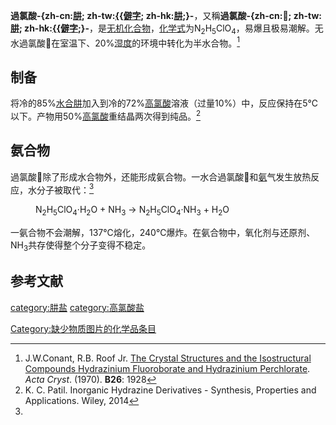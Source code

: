{{NoteTA
|1 = zh-cn:高氯酸肼; zh-tw:過氯酸{{僻字|𨥙|⿰金井}}; zh-hk:高氯酸肼;
|2 = 過氯酸𨥙=>zh-cn:高氯酸肼; 過氯酸𨥙=>zh-sg:高氯酸肼; 過氯酸𨥙=>zh-my:高氯酸肼; 過氯酸𨥙=>zh-hk:高氯酸肼; 過氯酸𨥙=>zh-mo:高氯酸肼;
|3 = zh-cn:高氯酸; zh-tw:過氯酸; zh-hk:高氯酸;
}}
{{expand|time=2016-01-26T20:01:10+00:00}}
{{CJK-New-Char|28959|block=B}}
{{CJK-New-Char|30F5F|block=G}}
{{全局僻字|𨥙|⿰金井}}
{{全局僻字|𰽟|⿰钅井}}
{{chembox
|CustomizedImage=[[File:Hydrazinium+.svg|File:Hydrazinium+.svg]][[File:Perchlorat-Ion.svg|File:Perchlorat-Ion.svg]]
| IUPACName = 
| OtherNames = 
| Section1 = {{Chembox Identifiers
|   CASNo = 13762-80-6
|   CASNo_Ref = {{cascite|correct|CAS}}
|   PubChem = 
|   SMILES = 
  }}
| Section2 = {{Chembox Properties
|   Formula = N<sub>2</sub>H<sub>5</sub>ClO<sub>4</sub>
|   MolarMass = 132.507（无水）<BR>141.515（半水）<BR>150.523（一水）
|   Appearance = 极易潮解的固体
|   Density = 
|   MeltingPt = 149℃（无水）<BR>71℃（一水，部分分解）
|   BoilingPt = 263℃（爆炸）
|   Solubility = 
|   SolubleOther = 
  }}
| Section3 = {{Chembox Hazards
|   MainHazards = 
|   FlashPt = 
|   Autoignition = 
  }}
| Section8 = {{Chembox Related
|   Function = 
|   OtherFunctn = 
|   OtherAnions = 
|   OtherCations = 
|   OtherCpds = [[二高氯酸肼|二高氯酸肼]]
  }}
}}
'''過氯酸-{zh-cn:[[肼|肼]]; zh-tw:[[𨥙|{{僻字]]; zh-hk:[[肼|肼]];}-'''，又稱'''過氯酸-{zh-cn:𰽟; zh-tw:[[肼|肼]]; zh-hk:[[𨥙|{{僻字]];}-'''，是[[无机化合物|无机化合物]]，[[化学式|化学式]]为N<sub>2</sub>H<sub>5</sub>ClO<sub>4</sub>，易爆且极易潮解。无水過氯酸𨥙在室温下、20%[[湿度|湿度]]的环境中转化为半水合物。<ref>J.W.Conant, R.B. Roof Jr. [http://journals.iucr.org/b/issues/1970/12/00/a07666/a07666.pdf The Crystal Structures and the Isostructural Compounds Hydrazinium Fluoroborate and Hydrazinium Perchlorate]. ''Acta Cryst''. (1970). '''B26''': 1928</ref>

==制备==
将冷的85%[[水合肼|水合肼]]加入到冷的72%[[高氯酸|高氯酸]]溶液（过量10%）中，反应保持在5℃以下。产物用50%[[高氯酸|高氯酸]]重结晶两次得到纯品。<ref name=hydr>K. C. Patil. Inorganic Hydrazine Derivatives - Synthesis, Properties and Applications. Wiley, 2014</ref>
==氨合物==
過氯酸𨥙除了形成水合物外，还能形成氨合物。一水合過氯酸𨥙和[[氨|氨]]气发生放热反应，水分子被取代：<ref name=hydr />
: N<sub>2</sub>H<sub>5</sub>ClO<sub>4</sub>·H<sub>2</sub>O + NH<sub>3</sub> → N<sub>2</sub>H<sub>5</sub>ClO<sub>4</sub>·NH<sub>3</sub> + H<sub>2</sub>O
一氨合物不会潮解，137℃熔化，240℃爆炸。在氨合物中，氧化剂{{chem|ClO|4|-}}与还原剂{{chem|N|2|H|5|+}}、NH<sub>3</sub>共存使得整个分子变得不稳定。

==参考文献==
{{reflist}}
{{肼盐}}
{{高氯酸盐}}

[[category:肼盐|category:肼盐]]
[[category:高氯酸盐|category:高氯酸盐]]
[[Category:缺少物质图片的化学品条目|Category:缺少物质图片的化学品条目]]